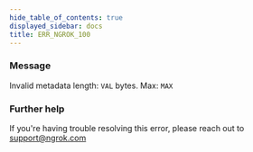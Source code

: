 ```yaml
---
hide_table_of_contents: true
displayed_sidebar: docs
title: ERR_NGROK_100
---
```


### Message

Invalid metadata length: `VAL` bytes. Max: `MAX`

<ErrorDetails />

### Further help

If you're having trouble resolving this error, please reach out to [support@ngrok.com](mailto:support@ngrok.com?subject=Help%20with%20ERR_NGROK_100)
